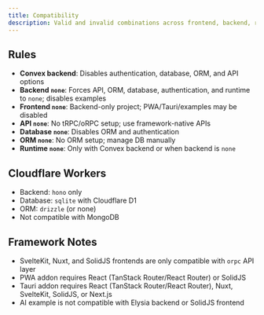 ```yaml
---
title: Compatibility
description: Valid and invalid combinations across frontend, backend, runtime, database, and addons
---
```


## Rules

- **Convex backend**: Disables authentication, database, ORM, and API options
- **Backend `none`**: Forces API, ORM, database, authentication, and runtime to `none`; disables examples
- **Frontend `none`**: Backend-only project; PWA/Tauri/examples may be disabled
- **API `none`**: No tRPC/oRPC setup; use framework-native APIs
- **Database `none`**: Disables ORM and authentication
- **ORM `none`**: No ORM setup; manage DB manually
- **Runtime `none`**: Only with Convex backend or when backend is `none`

## Cloudflare Workers

- Backend: `hono` only
- Database: `sqlite` with Cloudflare D1
- ORM: `drizzle` (or none)
- Not compatible with MongoDB

## Framework Notes

- SvelteKit, Nuxt, and SolidJS frontends are only compatible with `orpc` API layer
- PWA addon requires React (TanStack Router/React Router) or SolidJS
- Tauri addon requires React (TanStack Router/React Router), Nuxt, SvelteKit, SolidJS, or Next.js
- AI example is not compatible with Elysia backend or SolidJS frontend

